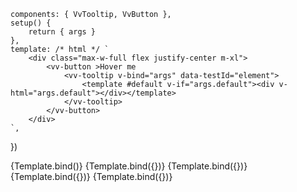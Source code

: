 
<Meta
	title="Components/Tooltip"
	component={VvTooltip}
	args={defaultArgs}
	argTypes={argTypes}
/>

	components: { VvTooltip, VvButton },
	setup() {
		return { args }
	},
	template: /* html */ `
		<div class="max-w-full flex justify-center m-xl">
			<vv-button >Hover me
				<vv-tooltip v-bind="args" data-testId="element">
					<template #default v-if="args.default"><div v-html="args.default"></div></template>
				</vv-tooltip>
			</vv-button>
		</div>
	`,
})

<Canvas>
	<Story name="Default" play={defaultTest}>
		{Template.bind()}
	</Story>
</Canvas>

<Canvas>
	<Story
		name="Top"
		play={defaultTest}
		args={{ position: 'top' }}
		argTypes={{
			position: {
				control: {
					disable: true,
				},
			},
		}}
	>
		{Template.bind({})}
	</Story>
</Canvas>

<Canvas>
	<Story
		name="Bottom"
		play={defaultTest}
		args={{ position: 'bottom' }}
		argTypes={{
			position: {
				control: {
					disable: true,
				},
			},
		}}
	>
		{Template.bind({})}
	</Story>
</Canvas>

<Canvas>
	<Story
		name="Right"
		play={defaultTest}
		args={{ position: 'right' }}
		argTypes={{
			position: {
				control: {
					disable: true,
				},
			},
		}}
	>
		{Template.bind({})}
	</Story>
</Canvas>

<Canvas>
	<Story
		name="Left"
		play={defaultTest}
		args={{ position: 'left' }}
		argTypes={{
			position: {
				control: {
					disable: true,
				},
			},
		}}
	>
		{Template.bind({})}
	</Story>
</Canvas>
